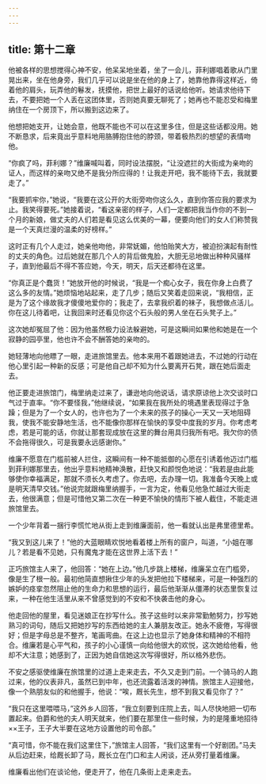```yaml
---
---
---
```

title: 第十二章
---




他被各样的思想搅得心神不安，他呆呆地坐着，坐了一会儿，菲利娜唱着歌从门里晃出来，坐在他身旁，我们几乎可以说是坐在他的身上了，她靠他靠得这样近，倚着他的肩头，玩弄他的鬈发，抚摸他，把世上最好的话说给他听。她请求他待下去，不要把她一个人丢在这团体里，否则她真要无聊死了；她再也不能忍受和梅里纳住在一个房顶下，所以搬到这边来了。

他想把她支开，让她会意，他既不能也不可以在这里多住，但是这些话都没用。她不断恳求，后来竟出乎意料地用胳膊抱住他的脖颈，带着极热烈的想望的表情吻他。

“你疯了吗，菲利娜？”维廉喊叫着，同时设法摆脱，“让没遮拦的大街成为亲吻的证人，而这样的亲吻又绝不是我分所应得的！让我走开吧，我不能待下去，我就要走了。”

“我要抓牢你，”她说，“我要在这公开的大街旁吻你这么久，直到你答应我的要求为止。我笑得要死。”她接着说，“看这亲密的样子，人们一定都把我当作你的不到一个月的新娘，做丈夫的人们若是看见这么优美的一幕，便要向他们的女人们称赞我是一个天真烂漫的温柔的好榜样。”

这时正有几个人走过，她亲他吻他，非常妩媚，他怕贻笑大方，被迫扮演起有耐性的丈夫的角色。过后她就在那几个人的背后做鬼脸，大胆无忌地做出种种风骚样子，直到他最后不得不答应她，今天，明天，后天还都待在这里。

“你真正是个蠢货！”她放开他的时候说，“我是一个痴心女子，我在你身上白费了这么多的友情。”她烦恼地站起来，走了几步；随后又笑着走回来说，“我相信，正是为了这个缘故我才傻傻地爱你的；我走了，去拿我织着的袜子，我想做点活儿。你在这儿待着吧，让我回来时还看见你这个石头般的男人坐在石头凳子上。”

这次她却冤屈了他：因为他虽然极力设法躲避她，可是这瞬间如果他和她是在一个寂静的园亭里，他也许不会不酬答她的亲吻的。

她轻薄地向他瞟了一眼，走进旅馆里去。他本来用不着跟她进去，不过她的行动在他心里引起一种新的反感；可是他自己却不知为什么要离开石凳，跟在她后面走去。

他正要走进旅馆门，梅里纳走过来了，谦逊地向他说话，请求原谅他上次交谈时口气过于直率。“你不要怪我，”他继续说，“如果我在我所处的境遇里表现得过于急躁；但是为了一个女人的，也许也为了一个未来的孩子的操心一天又一天地阻碍我，使我不能安静地生活，也不能像你那样在愉快的享受中度我的岁月。你考虑考虑，若是可能的话，你就让那套现成放在这里的舞台用具归我所有吧。我欠你的债不会拖得很久，可是我要永远感谢你。”

维廉不愿意在门槛前被人拦住，这瞬间有一种不能抵御的心愿在引诱着他迈过门槛到菲利娜那里去，他出乎意料地精神涣散，赶快又和颜悦色地说：“我若是由此能够使你幸福满足，那就不须长久考虑了。你去吧，去办理一切。我准备今天晚上或是明天清早交钱。”他说完就跟梅里纳握手，一言为定，他看见他急忙越过大街走去，他很满意；但是可惜他又第二次在一种更不愉快的情形下被人截住，不能走进旅馆里去。

一个少年背着一捆行李慌忙地从街上走到维廉面前，他一看就认出是弗里德里希。

“我又到这儿来了！”他的大蓝眼睛欢悦地看着楼上所有的窗户，叫道，“小姐在哪儿？若是看不见她，只有魔鬼才能在这世界上活下去！”

正巧旅馆主人来了，他回答：“她在上边。”他几步跳上楼梯，维廉呆立在门槛旁，像是生了根一般。最初他简直想揪住少年的头发把他拉下楼梯来，可是一种强烈的嫉妒的痉挛忽然阻止他的生命力和思想的运行，最后他渐渐从僵滞的状态里恢复过来，一种在他生活里从来不曾感觉到的不安和不快袭击他的身心。

他走回他的屋里，看见迷娘正在抄写什么。孩子这些时以来非常勤勉努力，抄写她熟习的词句，随后又把她抄写的东西给她的主人兼朋友改正。她永不疲倦，写得很好；但是字母总是不整齐，笔画弯曲。在这上边也显示了她身体和精神的不相符合。维廉若是心平气和，孩子的小心谨慎一向给他很大的欢悦，这次她给他看，他却不大注意；她感到了，正因为她自信她这次写得很好，所以格外悲伤。

不安之感驱使维廉在旅馆里的过道上走来走去，不久又走到门前。一个骑马的人跑过来，他的仪表非凡，虽然已到中年，也还流露着活泼的神情。旅馆主人迎接他，像一个熟朋友似的和他握手，他说：“唉，厩长先生，想不到我又看见你了？”

“我只在这里喂喂马，”这外乡人回答，“我立刻要到庄院上去，叫人尽快地把一切布置起来。伯爵和他的夫人明天就来，他们要在那里住一些时候，为的是隆重地招待××王子，王子大半要在这地方设置他的司令部。”

“真可惜，你不能在我们这里住下，”旅馆主人回答，“我们这里有一个好剧团。”马夫从后边赶来，给厩长卸了马，厩长立在门口和主人闲谈，还从旁打量着维廉。

维廉看出他们在谈论他，便走开了，他在几条街上走来走去。